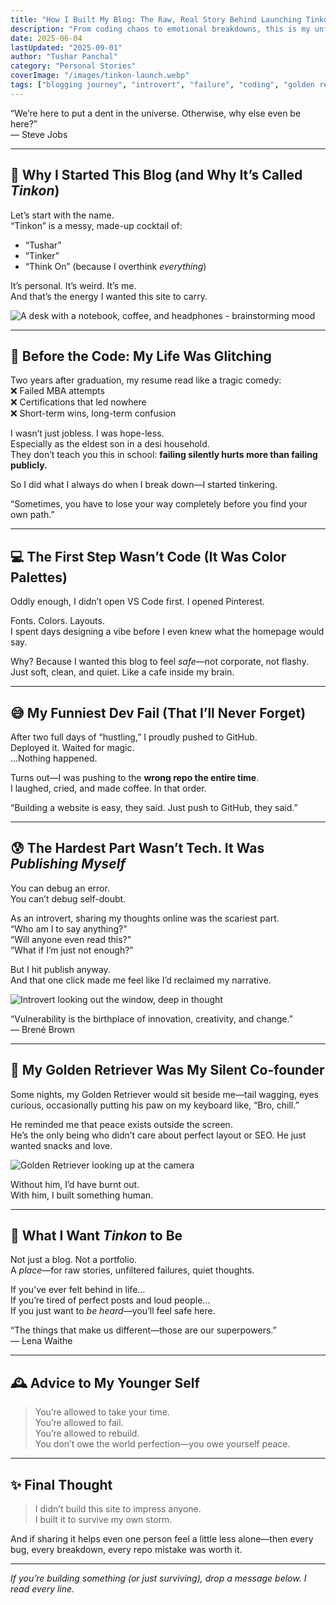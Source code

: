 ```yaml
---
title: "How I Built My Blog: The Raw, Real Story Behind Launching Tinkon.in"
description: "From coding chaos to emotional breakdowns, this is my unfiltered story of launching Tinkon.in—and why it mattered more than success."
date: 2025-06-04
lastUpdated: "2025-09-01"
author: "Tushar Panchal"
category: "Personal Stories"
coverImage: "/images/tinkon-launch.webp"
tags: ["blogging journey", "introvert", "failure", "coding", "golden retriever", "life lessons"]
---
```



<Quote>
  “We’re here to put a dent in the universe. Otherwise, why else even be here?”  
  <br />— Steve Jobs
</Quote>

---

## 🎯 Why I Started This Blog (and Why It’s Called *Tinkon*)

Let’s start with the name.  
“Tinkon” is a messy, made-up cocktail of:

- “Tushar”  
- “Tinker”  
- “Think On” (because I overthink *everything*)

It’s personal. It’s weird. It’s me.  
And that’s the energy I wanted this site to carry.

<Image
  src="/images/thinking-desk.png"
  alt="A desk with a notebook, coffee, and headphones - brainstorming mood"
  width={800}
  height={400}
  className="rounded-xl my-6 mx-auto shadow-lg"
/>

---

## 🧨 Before the Code: My Life Was Glitching

Two years after graduation, my resume read like a tragic comedy:  
❌ Failed MBA attempts  
❌ Certifications that led nowhere  
❌ Short-term wins, long-term confusion

I wasn’t just jobless. I was hope-less.  
Especially as the eldest son in a desi household.  
They don’t teach you this in school: **failing silently hurts more than failing publicly.**

So I did what I always do when I break down—I started tinkering.

<Quote>
  “Sometimes, you have to lose your way completely before you find your own path.”  
</Quote>

---

## 💻 The First Step Wasn’t Code (It Was Color Palettes)

Oddly enough, I didn’t open VS Code first. I opened Pinterest.

Fonts. Colors. Layouts.  
I spent days designing a vibe before I even knew what the homepage would say.

Why? Because I wanted this blog to feel *safe*—not corporate, not flashy.  
Just soft, clean, and quiet. Like a cafe inside my brain.

---

## 😅 My Funniest Dev Fail (That I’ll Never Forget)

After two full days of “hustling,” I proudly pushed to GitHub.  
Deployed it. Waited for magic.  
…Nothing happened.

Turns out—I was pushing to the **wrong repo the entire time**.  
I laughed, cried, and made coffee. In that order.

<Quote>
  “Building a website is easy, they said. Just push to GitHub, they said.”  
</Quote>

---

## 😰 The Hardest Part Wasn’t Tech. It Was *Publishing Myself*

You can debug an error.  
You can’t debug self-doubt.

As an introvert, sharing my thoughts online was the scariest part.  
“Who am I to say anything?”  
“Will anyone even read this?”  
“What if I’m just not enough?”

But I hit publish anyway.  
And that one click made me feel like I’d reclaimed my narrative.

<Image
  src="/images/introvert-window.jpg"
  alt="Introvert looking out the window, deep in thought"
  width={800}
  height={400}
  className="rounded-xl my-6 mx-auto shadow-lg"
/>

<Quote>
  “Vulnerability is the birthplace of innovation, creativity, and change.”  
  <br />— Brené Brown
</Quote>

---

## 🐶 My Golden Retriever Was My Silent Co-founder

Some nights, my Golden Retriever would sit beside me—tail wagging, eyes curious, occasionally putting his paw on my keyboard like, “Bro, chill.”

He reminded me that peace exists outside the screen.  
He’s the only being who didn’t care about perfect layout or SEO. He just wanted snacks and love.

<Image
  src="/images/golden-retriever-my.webp"
  alt="Golden Retriever looking up at the camera"
  width={800}
  height={400}
  className="rounded-xl my-6 mx-auto shadow-lg"
/>

Without him, I’d have burnt out.  
With him, I built something human.

---

## 🌱 What I Want *Tinkon* to Be

Not just a blog. Not a portfolio.  
A *place*—for raw stories, unfiltered failures, quiet thoughts.  

If you’ve ever felt behind in life…  
If you’re tired of perfect posts and loud people…  
If you just want to *be heard*—you’ll feel safe here.

<Quote>
  “The things that make us different—those are our superpowers.”  
  <br />— Lena Waithe
</Quote>

---

## 🕰️ Advice to My Younger Self

> You’re allowed to take your time.  
> You’re allowed to fail.  
> You’re allowed to rebuild.  
> You don’t owe the world perfection—you owe yourself peace.

---

## ✨ Final Thought

> I didn’t build this site to impress anyone.  
> I built it to survive my own storm.

And if sharing it helps even one person feel a little less alone—then every bug, every breakdown, every repo mistake was worth it.

---

*If you’re building something (or just surviving), drop a message below. I read every line.*

